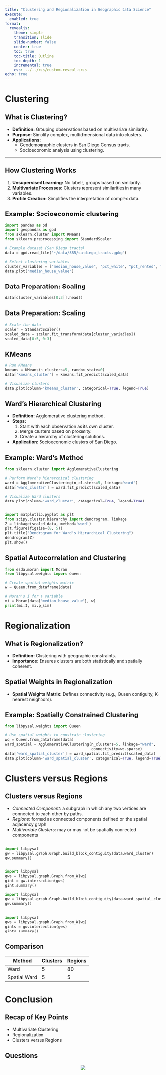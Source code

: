 ```yaml
---
title: "Clustering and Regionalization in Geographic Data Science"
execute:
  enabled: true
format: 
  revealjs:
    theme: simple
    transition: slide
    slide-number: false
    center: true
    toc: true
    toc-title: Outline
    toc-depth: 1
    incremental: true
    css: ../../css/custom-reveal.scss
echo: true
---
```

# Clustering
## What is Clustering?
- **Definition:** Grouping observations based on multivariate similarity.
- **Purpose:** Simplify complex, multidimensional data into clusters.
- **Applications:**
  - Geodemographic clusters in San Diego Census tracts.
  - Socioeconomic analysis using clustering.
  
---
## How Clustering Works
1. **Unsupervised Learning:** No labels, groups based on similarity.
2. **Multivariate Processes:** Clusters represent similarities in many variables.
3. **Profile Creation:** Simplifies the interpretation of complex data.


## Example: Socioeconomic clustering
```python
import pandas as pd
import geopandas as gpd
from sklearn.cluster import KMeans
from sklearn.preprocessing import StandardScaler

# Example dataset (San Diego tracts)
data = gpd.read_file('~/data/385/sandiego_tracts.gpkg')

# Select clustering variables
cluster_variables = ["median_house_value", "pct_white", "pct_rented", "pct_hh_female", "pct_bachelor", "median_no_rooms", "income_gini", "median_age", "tt_work"]
data.plot('median_house_value')
```

## Data Preparation: Scaling

```python
data[cluster_variables[0:3]].head()
```

## Data Preparation: Scaling
```python
# Scale the data
scaler = StandardScaler()
scaled_data = scaler.fit_transform(data[cluster_variables])
scaled_data[0:5, 0:3]
```

## KMeans

```python
# Run KMeans
kmeans = KMeans(n_clusters=5, random_state=0)
data['kmeans_cluster'] = kmeans.fit_predict(scaled_data)

# Visualize clusters
data.plot(column='kmeans_cluster', categorical=True, legend=True)
```

## Ward's Hierarchical Clustering
- **Definition:** Agglomerative clustering method.
- **Steps:**
  1. Start with each observation as its own cluster.
  2. Merge clusters based on proximity.
  3. Create a hierarchy of clustering solutions.

- **Application:** Socioeconomic clusters of San Diego.
  
## Example: Ward’s Method
```python
from sklearn.cluster import AgglomerativeClustering

# Perform Ward's hierarchical clustering
ward = AgglomerativeClustering(n_clusters=5, linkage="ward")
data['ward_cluster'] = ward.fit_predict(scaled_data)

# Visualize Ward clusters
data.plot(column='ward_cluster', categorical=True, legend=True)
```

## 
```python
import matplotlib.pyplot as plt
from scipy.cluster.hierarchy import dendrogram, linkage
Z = linkage(scaled_data, method='ward')
plt.figure(figsize=(8, 5))
plt.title("Dendrogram for Ward's Hierarchical Clustering")
dendrogram(Z)
plt.show()
```

## Spatial Autocorrelation and Clustering

```python
from esda.moran import Moran
from libpysal.weights import Queen

# Create spatial weights matrix
w = Queen.from_dataframe(data)

# Moran's I for a variable
mi = Moran(data['median_house_value'], w)
print(mi.I, mi.p_sim)
```

# Regionalization

## What is Regionalization?
- **Definition:** Clustering with geographic constraints.
- **Importance:** Ensures clusters are both statistically and spatially coherent.
  
## Spatial Weights in Regionalization
- **Spatial Weights Matrix:** Defines connectivity (e.g., Queen contiguity, K-nearest neighbors).
  
## Example: Spatially Constrained Clustering
```python
from libpysal.weights import Queen

# Use spatial weights to constrain clustering
wq = Queen.from_dataframe(data)
ward_spatial = AgglomerativeClustering(n_clusters=5, linkage="ward",
                                       connectivity=wq.sparse)
data['ward_spatial_cluster'] = ward_spatial.fit_predict(scaled_data)
data.plot(column='ward_spatial_cluster', categorical=True, legend=True)
```
# Clusters versus Regions

## Clusters versus Regions
- *Connected Component*: a subgraph in which any two vertices are connected to each other by paths.
- *Regions*: formed as connected components defined on the spatial adjacency graph
- *Multivariate Clusters*: may or may not be spatially connected components

##
```python
import libpysal
gw = libpysal.graph.Graph.build_block_contiguity(data.ward_cluster)
gw.summary()
```
##
```python
import libpysal
gws = libpysal.graph.Graph.from_W(wq)
gint = gw.intersection(gws)
gint.summary()
```
```python
import libpysal
gw = libpysal.graph.Graph.build_block_contiguity(data.ward_spatial_cluster)
gw.summary()
```
##
```python
import libpysal
gws = libpysal.graph.Graph.from_W(wq)
gints = gw.intersection(gws)
gints.summary()
```
## Comparison

| Method | Clusters | Regions |
|-------| ------ | ------ |
|Ward | 5 | 80 |
|Spatial Ward | 5 |5 |

# Conclusion

## Recap of Key Points

- Multivariate Clustering
- Regionalization
- Clusters versus Regions


## Questions ###

<div style="text-align: center;">
  <img src="../week01/images/question.jpg" style="max-width: 60%; height: auto;">

</div>
